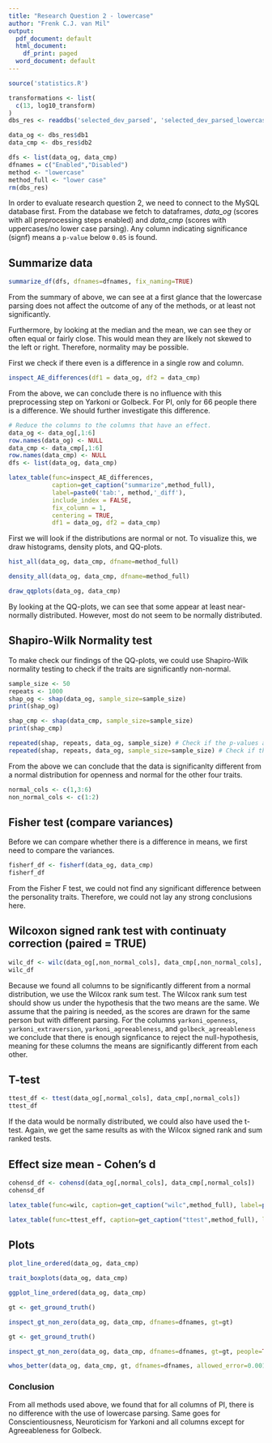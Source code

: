```yaml
---
title: "Research Question 2 - lowercase"
author: "Frenk C.J. van Mil"
output:
  pdf_document: default
  html_document:
    df_print: paged
  word_document: default
---
```


```r
source('statistics.R')
```

```r
transformations <- list(
  c(13, log10_transform)
)
dbs_res <- readdbs('selected_dev_parsed', 'selected_dev_parsed_lowercase', transformations=transformations, sort = TRUE)

data_og <- dbs_res$db1
data_cmp <- dbs_res$db2

dfs <- list(data_og, data_cmp)
dfnames = c("Enabled","Disabled")
method <- "lowercase"
method_full <- "lower case"
rm(dbs_res)
```

In order to evaluate research question 2, we need to connect to the MySQL database first. From the database we fetch to dataframes, _data\_og_ (scores with all preprocessing steps enabled) and _data\_cmp_ (scores with uppercases/no lower case parsing). Any column indicating significance (signf) means a `p-value` below `0.05` is found.

## Summarize data
```r
summarize_df(dfs, dfnames=dfnames, fix_naming=TRUE)
```

From the summary of above, we can see at a first glance that the lowercase parsing does not affect the outcome of any of the methods, or at least not significantly.

Furthermore, by looking at the median and the mean, we can see they or often equal or fairly close. This would mean they are likely not skewed to the left or right. Therefore, normality may be possible.

First we check if there even is a difference in a single row and column.

```r
inspect_AE_differences(df1 = data_og, df2 = data_cmp)
```
From the above, we can conclude there is no influence with this preprocessing step on Yarkoni or Golbeck. For PI, only for 66 people there is a difference. We should further investigate this difference.

```r
# Reduce the columns to the columns that have an effect.
data_og <- data_og[,1:6]
row.names(data_og) <- NULL
data_cmp <- data_cmp[,1:6]
row.names(data_cmp) <- NULL
dfs <- list(data_og, data_cmp)
```

```r
latex_table(func=inspect_AE_differences, 
            caption=get_caption("summarize",method_full),
            label=paste0('tab:', method,'_diff'),
            include_index = FALSE,
            fix_column = 1,
            centering = TRUE,
            df1 = data_og, df2 = data_cmp)
```

First we will look if the distributions are normal or not. To visualize this, we draw histograms, density plots, and QQ-plots.

```r
hist_all(data_og, data_cmp, dfname=method_full)
```
```r
density_all(data_og, data_cmp, dfname=method_full)
```

```r
draw_qqplots(data_og, data_cmp)
```

By looking at the QQ-plots, we can see that some appear at least near-normally distributed. However, most do not seem to be normally distributed.


## Shapiro-Wilk Normality test
To make check our findings of the QQ-plots, we could use Shapiro-Wilk normality testing to check if the traits are significantly non-normal.
```r
sample_size <- 50
repeats <- 1000
shap_og <- shap(data_og, sample_size=sample_size)
print(shap_og)

shap_cmp <- shap(data_cmp, sample_size=sample_size)
print(shap_cmp)

repeated(shap, repeats, data_og, sample_size) # Check if the p-values are most of the time right.
repeated(shap, repeats, data_og, sample_size=sample_size) # Check if the p-values are most of the time right.
```


From the above we can conclude that the data is significanlty different from a normal distribution for openness and normal for the other four traits.

```r
normal_cols <- c(1,3:6)
non_normal_cols <- c(1:2)
```


## Fisher test (compare variances)
Before we can compare whether there is a difference in means, we first need to compare the variances.

```r
fisherf_df <- fisherf(data_og, data_cmp)
fisherf_df
```
From the Fisher F test, we could not find any significant difference between the personality traits. Therefore, we could not lay any strong conclusions here.

## Wilcoxon signed rank test with continuaty correction (paired = TRUE)
```r
wilc_df <- wilc(data_og[,non_normal_cols], data_cmp[,non_normal_cols], paired = TRUE, method="wilcoxon-pratt")
wilc_df
```

Because we found all columns to be significantly different from a normal distribution, we use the Wilcox rank sum test. The Wilcox rank sum test should show us under the hypothesis that the two means are the same. We assume that the pairing is needed, as the scores are drawn for the same person but with different parsing.
For the columns `yarkoni_openness`, `yarkoni_extraversion`, `yarkoni_agreeableness`, and `golbeck_agreeableness` we conclude that there is enough signficance to reject the null-hypothesis, meaning for these columns the means are significantly different from each other.

## T-test
```r
ttest_df <- ttest(data_og[,normal_cols], data_cmp[,normal_cols])
ttest_df
```

If the data would be normally distributed, we could also have used the t-test. Again, we get the same results as with the Wilcox signed rank and sum ranked tests.

## Effect size mean - Cohen's d
```r
cohensd_df <- cohensd(data_og[,normal_cols], data_cmp[,normal_cols])
cohensd_df
```

```r
latex_table(func=wilc, caption=get_caption("wilc",method_full), label=paste0("tab:",method,"_wilcox"), df1=data_og[,non_normal_cols], df2=data_cmp[,non_normal_cols], paired=TRUE, method='wilcoxon-pratt')
```


```r
latex_table(func=ttest_eff, caption=get_caption("ttest",method_full), label=paste0("tab:",method,"_ttest"), df1=data_og[,normal_cols], df2=data_cmp[,normal_cols], paired=TRUE)
```

## Plots
```r
plot_line_ordered(data_og, data_cmp)
```


```r
trait_boxplots(data_og, data_cmp)
```

```r
ggplot_line_ordered(data_og, data_cmp)
```

```r
gt <- get_ground_truth()

inspect_gt_non_zero(data_og, data_cmp, dfnames=dfnames, gt=gt)
```

```r
gt <- get_ground_truth()

inspect_gt_non_zero(data_og, data_cmp, dfnames=dfnames, gt=gt, people=TRUE)
```

```r
whos_better(data_og, data_cmp, gt, dfnames=dfnames, allowed_error=0.001)
```

### Conclusion
From all methods used above, we found that for all columns of PI, there is no difference with the use of lowercase parsing. Same goes for Conscientiousness, Neuroticism for Yarkoni and all columns except for Agreeableness for Golbeck.

